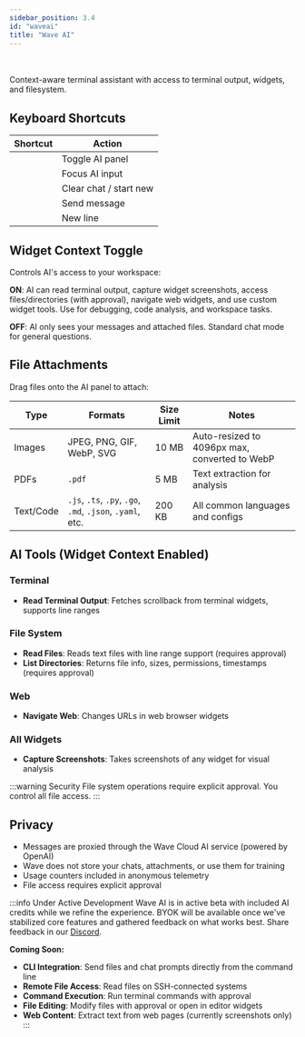 ```yaml
---
sidebar_position: 3.4
id: "waveai"
title: "Wave AI"
---
```



<PlatformProvider>

<PlatformSelectorButton />

<br/><br/>
Context-aware terminal assistant with access to terminal output, widgets, and filesystem.

## Keyboard Shortcuts

| Shortcut | Action |
|----------|--------|
| <Kbd k="Cmd:Shift:a"/> | Toggle AI panel |
| <Kbd k="Ctrl:Shift:0"/> | Focus AI input |
| <Kbd k="Cmd:k"/> | Clear chat / start new |
| <Kbd k="Enter"/> | Send message |
| <Kbd k="Shift:Enter"/> | New line |

## Widget Context Toggle

Controls AI's access to your workspace:

**ON**: AI can read terminal output, capture widget screenshots, access files/directories (with approval), navigate web widgets, and use custom widget tools. Use for debugging, code analysis, and workspace tasks.

**OFF**: AI only sees your messages and attached files. Standard chat mode for general questions.

## File Attachments

Drag files onto the AI panel to attach:

| Type | Formats | Size Limit | Notes |
|------|---------|------------|-------|
| Images | JPEG, PNG, GIF, WebP, SVG | 10 MB | Auto-resized to 4096px max, converted to WebP |
| PDFs | `.pdf` | 5 MB | Text extraction for analysis |
| Text/Code | `.js`, `.ts`, `.py`, `.go`, `.md`, `.json`, `.yaml`, etc. | 200 KB | All common languages and configs |

## AI Tools (Widget Context Enabled)

### Terminal
- **Read Terminal Output**: Fetches scrollback from terminal widgets, supports line ranges

### File System
- **Read Files**: Reads text files with line range support (requires approval)
- **List Directories**: Returns file info, sizes, permissions, timestamps (requires approval)

### Web
- **Navigate Web**: Changes URLs in web browser widgets

### All Widgets
- **Capture Screenshots**: Takes screenshots of any widget for visual analysis

:::warning Security
File system operations require explicit approval. You control all file access.
:::

## Privacy

- Messages are proxied through the Wave Cloud AI service (powered by OpenAI)
- Wave does not store your chats, attachments, or use them for training
- Usage counters included in anonymous telemetry
- File access requires explicit approval

:::info Under Active Development
Wave AI is in active beta with included AI credits while we refine the experience. BYOK will be available once we've stabilized core features and gathered feedback on what works best. Share feedback in our [Discord](https://discord.gg/XfvZ334gwU).

**Coming Soon:**
- **CLI Integration**: Send files and chat prompts directly from the command line
- **Remote File Access**: Read files on SSH-connected systems
- **Command Execution**: Run terminal commands with approval
- **File Editing**: Modify files with approval or open in editor widgets
- **Web Content**: Extract text from web pages (currently screenshots only)
:::

</PlatformProvider>
